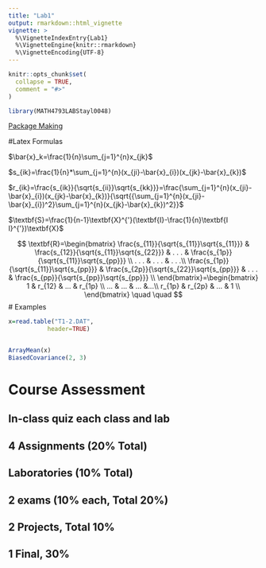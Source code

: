 ```yaml
---
title: "Lab1"
output: rmarkdown::html_vignette
vignette: >
  %\VignetteIndexEntry{Lab1}
  %\VignetteEngine{knitr::rmarkdown}
  %\VignetteEncoding{UTF-8}
---
```


```r
knitr::opts_chunk$set(
  collapse = TRUE,
  comment = "#>"
)
```

```r
library(MATH4793LABStayl0048)
```
[Package Making](https://r-pkgs.org/vignettes.html)


#Latex Formulas

$\bar{x}_k=\frac{1}{n}\sum_{j=1}^{n}x_{jk}$

$s_{ik}=\frac{1}{n}*\sum_{j=1}^{n}(x_{ji}-\bar{x}_{i})(x_{jk}-\bar{x}_{k})$

$r_{ik}=\frac{s_{ik}}{\sqrt{s_{ii}}\sqrt{s_{kk}}}=\frac{\sum_{j=1}^{n}(x_{ji}-\bar{x}_{i})(x_{jk}-\bar{x}_{k})}{\sqrt{{\sum_{j=1}^{n}(x_{ji}-\bar{x}_{i})^2}\sum_{j=1}^{n}(x_{jk}-\bar{x}_{k})^2}}$

$\textbf{S}=\frac{1}{n-1}\textbf{X}^{'}(\textbf{I}-\frac{1}{n}\textbf{I I}^{'})\textbf{X}$

$$
	\textbf{R}=\begin{bmatrix} 
	\frac{s_{11}}{\sqrt{s_{11}}\sqrt{s_{11}}} & \frac{s_{12}}{\sqrt{s_{11}}\sqrt{s_{22}}} & . . . & \frac{s_{1p}}{\sqrt{s_{11}}\sqrt{s_{pp}}} \\
	. . . & . . . & . . .\\
		\frac{s_{1p}}{\sqrt{s_{11}}\sqrt{s_{pp}}} & \frac{s_{2p}}{\sqrt{s_{22}}\sqrt{s_{pp}}} & . . . & \frac{s_{pp}}{\sqrt{s_{pp}}\sqrt{s_{pp}}} \\
	\end{bmatrix}=\begin{bmatrix} 
	1 & r_{12} & ... & r_{1p} \\
	... & ... & ... &...\\
	r_{1p} & r_{2p} & ... & 1 \\
	\end{bmatrix}
	\quad
	\quad
$$
# Examples

```r
x=read.table("T1-2.DAT", 
           header=TRUE)
```

```r

```

```r
ArrayMean(x)
BiasedCovariance(2, 3)
```
# Course Assessment

## In-class quiz each class and lab 
## 4 Assignments (20% Total)
## Laboratories (10% Total)
## 2 exams (10% each, Total 20%)
## 2 Projects, Total 10%
## 1 Final, 30%
